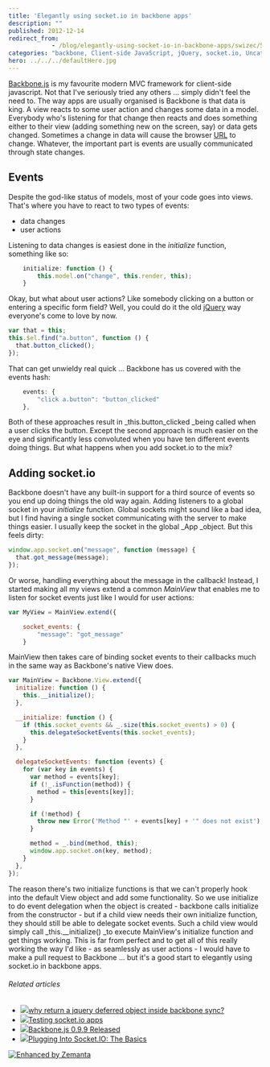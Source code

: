 ```yaml
---
title: 'Elegantly using socket.io in backbone apps'
description: ""
published: 2012-12-14
redirect_from: 
            - /blog/elegantly-using-socket-io-in-backbone-apps/swizec/5712
categories: "backbone, Client-side JavaScript, jQuery, socket.io, Uncategorized"
hero: ../../../defaultHero.jpg
---
```


[Backbone.js](http://backbonejs.org/) is my favourite modern MVC framework for client-side javascript. Not that I've seriously tried any others ... simply didn't feel the need to. The way apps are usually organised is Backbone is that data is king. A view reacts to some user action and changes some data in a model. Everybody who's listening for that change then reacts and does something either to their view (adding something new on the screen, say) or data gets changed. Sometimes a change in data will cause the browser [URL](http://en.wikipedia.org/wiki/Uniform_Resource_Locator "Uniform Resource Locator") to change. Whatever, the important part is events are usually communicated through state changes.

## Events

Despite the god-like status of models, most of your code goes into views. That's where you have to react to two types of events:

-   data changes
-   user actions

Listening to data changes is easiest done in the _initialize_ function, something like so:

```javascript
    initialize: function () {
        this.model.on("change", this.render, this);
    }
```

Okay, but what about user actions? Like somebody clicking on a button or entering a specific form field? Well, you could do it the old [jQuery](http://jquery.com/ "JQuery") way everyone's come to love by now.

```javascript
var that = this;
this.$el.find("a.button", function () {
  that.button_clicked();
});
```

That can get unwieldy real quick ... Backbone has us covered with the events hash:

```javascript
    events: {
        "click a.button": "button_clicked"
    },
```

Both of these approaches result in \_this.button_clicked \_being called when a user clicks the button. Except the second approach is much easier on the eye and significantly less convoluted when you have ten different events doing things. But what happens when you add socket.io to the mix?

## Adding socket.io

Backbone doesn't have any built-in support for a third source of events so you end up doing things the old way again. Adding listeners to a global socket in your _initialize_ function. Global sockets might sound like a bad idea, but I find having a single socket communicating with the server to make things easier. I usually keep the socket in the global \_App \_object. But this feels dirty:

```javascript
window.app.socket.on("message", function (message) {
  that.got_message(message);
});
```

Or worse, handling everything about the message in the callback! Instead, I started making all my views extend a common _MainView_ that enables me to listen for socket events just like I would for user actions:

```javascript
var MyView = MainView.extend({

    socket_events: {
        "message": "got_message"
    }
```

MainView then takes care of binding socket events to their callbacks much in the same way as Backbone's native View does.

```javascript
var MainView = Backbone.View.extend({
  initialize: function () {
    this.__initialize();
  },

  __initialize: function () {
    if (this.socket_events && _.size(this.socket_events) > 0) {
      this.delegateSocketEvents(this.socket_events);
    }
  },

  delegateSocketEvents: function (events) {
    for (var key in events) {
      var method = events[key];
      if (!_.isFunction(method)) {
        method = this[events[key]];
      }

      if (!method) {
        throw new Error('Method "' + events[key] + '" does not exist');
      }

      method = _.bind(method, this);
      window.app.socket.on(key, method);
    }
  },
});
```

The reason there's two initialize functions is that we can't properly hook into the default View object and add some functionality. So we use initialize to do event delegation when the object is created - backbone calls initialize from the constructor - but if a child view needs their own initialize function, they should still be able to delegate socket events. Such a child view would simply call \_this.\_\_initialize() \_to execute MainView's initialize function and get things working. This is far from perfect and to get all of this really working the way I'd like - as seamlessly as user actions - I would have to make a pull request to Backbone ... but it's a good start to elegantly using socket.io in backbone apps.

###### Related articles

-   [![](http://i.zemanta.com/noimg_50_80_80.jpg)](http://stackoverflow.com/questions/13391944/why-return-a-jquery-deferred-object-inside-backbone-sync)[why return a jquery deferred object inside backbone sync?](http://stackoverflow.com/questions/13391944/why-return-a-jquery-deferred-object-inside-backbone-sync)
-   [![](http://i.zemanta.com/129148469_80_80.jpg)](http://swizec.com/blog/testing-socket-io-apps/swizec/5625)[Testing socket.io apps](http://swizec.com/blog/testing-socket-io-apps/swizec/5625)
-   [![](http://i.zemanta.com/noimg_103_80_80.jpg)](http://backbonejs.org/?0-9-9)[Backbone.js 0.9.9 Released](http://backbonejs.org/?0-9-9)
-   [![](http://i.zemanta.com/125930383_80_80.jpg)](http://www.joezimjs.com/javascript/plugging-into-socket-io-the-basics/)[Plugging Into Socket.IO: The Basics](http://www.joezimjs.com/javascript/plugging-into-socket-io-the-basics/)

[![Enhanced by Zemanta](http://img.zemanta.com/zemified_e.png?x-id=229aee28-470c-4b3b-b2bd-040326134ed5)](http://www.zemanta.com/?px "Enhanced by Zemanta")
